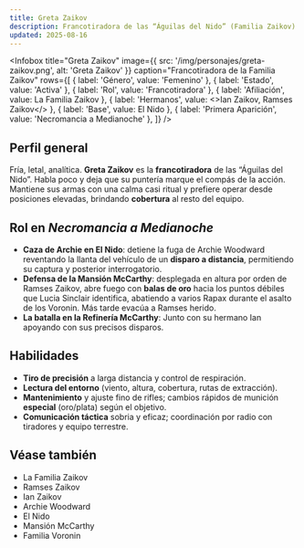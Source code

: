 ```yaml
---
title: Greta Zaikov
description: Francotiradora de las “Águilas del Nido” (Familia Zaikov)
updated: 2025-08-16
---
```



<Infobox
  title="Greta Zaikov"
  image={{ src: '/img/personajes/greta-zaikov.png', alt: 'Greta Zaikov' }}
  caption="Francotiradora de la Familia Zaikov"
  rows={[
    { label: 'Género', value: 'Femenino' },
    { label: 'Estado', value: 'Activa' },
    { label: 'Rol', value: 'Francotiradora' },
    { label: 'Afiliación', value: <Link to="/CrSaSo/familias/La%20Familia%20Zaikov">La Familia Zaikov</Link> },
    { label: 'Hermanos', value: <><Link to="/CrSaSo/personajes/Ian%20Zaikov">Ian Zaikov</Link>, <Link to="/CrSaSo/personajes/Ramses%20Zaikov">Ramses Zaikov</Link></> },
    { label: 'Base', value: <Link to="/CrSaSo/lugares/El%20Nido">El Nido</Link> },
    { label: 'Primera Aparición', value: 'Necromancia a Medianoche' },
  ]}
/>

## Perfil general

Fría, letal, analítica. **Greta Zaikov** es la **francotiradora** de las “Águilas del Nido”. Habla poco y deja que su puntería marque el compás de la acción. Mantiene sus armas con una calma casi ritual y prefiere operar desde posiciones elevadas, brindando **cobertura** al resto del equipo.

## Rol en _Necromancia a Medianoche_

- **Caza de Archie en <Link to="/CrSaSo/lugares/El%20Nido">El Nido</Link>**: detiene la fuga de <Link to="/CrSaSo/personajes/Archie%20Woodward">Archie Woodward</Link> reventando la llanta del vehículo de un **disparo a distancia**, permitiendo su captura y posterior <Link to="/CrSaSo/eventos/Interrogaci%C3%B3n%20de%20Archie%20Woodward">interrogatorio</Link>.
- **Defensa de la <Link to="/CrSaSo/lugares/Mansi%C3%B3n%20McCarthy">Mansión McCarthy</Link>**: desplegada en altura por orden de <Link to="/CrSaSo/personajes/Ramses%20Zaikov">Ramses Zaikov</Link>, abre fuego con **balas de oro** hacia los puntos débiles que <Link to="/CrSaSo/personajes/Lucia%20Sinclair">Lucia Sinclair</Link> identifica, abatiendo a varios Rapax durante el asalto de los <Link to="/CrSaSo/familias/La%20Familia%20Voronin">Voronin</Link>. Más tarde evacúa a Ramses herido.
- **La batalla en la <Link to="/CrSaSo/lugares/La%20Refiner%C3%ADa%20McCarthy">Refinería McCarthy</Link>**: Junto con su hermano <Link to="/CrSaSo/personajes/Ian%20Zaikov">Ian</Link> apoyando con sus precisos disparos.

## Habilidades

- **Tiro de precisión** a larga distancia y control de respiración.
- **Lectura del entorno** (viento, altura, cobertura, rutas de extracción).
- **Mantenimiento** y ajuste fino de rifles; cambios rápidos de munición **especial** (oro/plata) según el objetivo.
- **Comunicación táctica** sobria y eficaz; coordinación por radio con tiradores y equipo terrestre.

## Véase también

- <Link to="/CrSaSo/familias/La%20Familia%20Zaikov">La Familia Zaikov</Link>
- <Link to="/CrSaSo/personajes/Ramses%20Zaikov">Ramses Zaikov</Link>
- <Link to="/CrSaSo/personajes/Ian%20Zaikov">Ian Zaikov</Link>
- <Link to="/CrSaSo/personajes/Archie%20Woodward">Archie Woodward</Link>
- <Link to="/CrSaSo/lugares/El%20Nido">El Nido</Link>
- <Link to="/CrSaSo/lugares/Mansi%C3%B3n%20McCarthy">Mansión McCarthy</Link>
- <Link to="/CrSaSo/familias/La%20Familia%20Voronin">Familia Voronin</Link>
